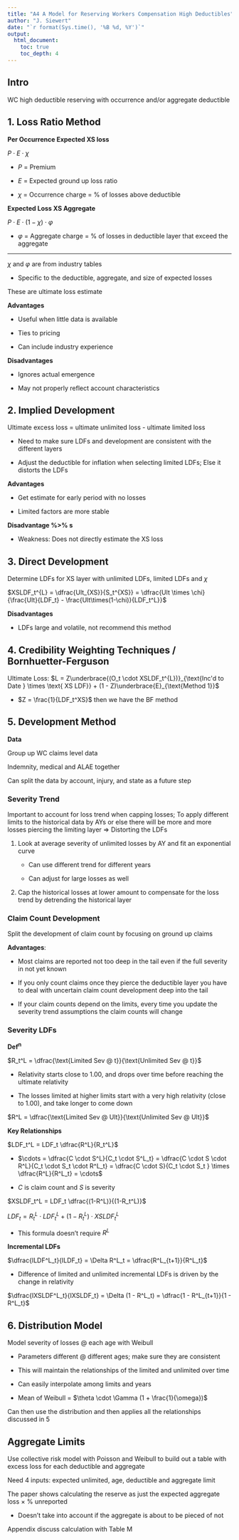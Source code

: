 ```yaml
---
title: "A4 A Model for Reserving Workers Compensation High Deductibles"
author: "J. Siewert"
date: "`r format(Sys.time(), '%B %d, %Y')`"
output: 
  html_document:
    toc: true
    toc_depth: 4
---
```


## Intro

WC high deductible reserving with occurrence and/or aggregate deductible

## 1. Loss Ratio Method

**Per Occurrence Expected XS loss**

$P \cdot E \cdot \chi$

* $P$ = Premium

* $E$ = Expected ground up loss ratio

* $\chi$ = Occurrence charge = % of losses above deductible

**Expected Loss XS Aggregate**

$P \cdot E \cdot (1-\chi) \cdot \varphi$

* $\varphi$ = Aggregate charge = % of losses in deductible layer that exceed the aggregate

***

$\chi$ and $\varphi$ are from industry tables

* Specific to the deductible, aggregate, and size of expected losses

These are ultimate loss estimate

**Advantages**

* Useful when little data is available

* Ties to pricing

* Can include industry experience

**Disadvantages**

* Ignores actual emergence

* May not properly reflect account characteristics

## 2. Implied Development

Ultimate excess loss = ultimate unlimited loss - ultimate limited loss

* Need to make sure LDFs and development are consistent with the different layers

* Adjust the deductible for inflation when selecting limited LDFs; Else it distorts the LDFs

**Advantages**

* Get estimate for early period with no losses

* Limited factors are more stable

**Disadvantage %>% s**

* Weakness: Does not directly estimate the XS loss

## 3. Direct Development

Determine LDFs for XS layer with unlimited LDFs, limited LDFs and $\chi$

$XSLDF_t^{L} = \dfrac{Ult_{XS}}{S_t^{XS}} = \dfrac{Ult \times \chi}{\frac{Ult}{LDF_t} - \frac{Ult\times(1-\chi)}{LDF_t^L}}$

**Disadvantages**

* LDFs large and volatile, not recommend this method

## 4. Credibility Weighting Techniques / Bornhuetter-Ferguson

Ultimate Loss: $L = Z\underbrace{(O_t \cdot XSLDF_t^{L})}_{\text{Inc'd to Date } \times \text{ XS LDF}} + (1 - Z)\underbrace{E}_{\text{Method 1}}$

* $Z = \frac{1}{LDF_t^XS}$ then we have the BF method

## 5. Development Method

**Data**

Group up WC claims level data

Indemnity, medical and ALAE together

Can split the data by account, injury, and state as a future step

### Severity Trend

Important to account for loss trend when capping losses; To apply different limits to the historical data by AYs or else there will be more and more losses piercing the limiting layer $\Rightarrow$ Distorting the LDFs

1) Look at average severity of unlimited losses by AY and fit an exponential curve

    * Can use different trend for different years
    
    * Can adjust for large losses as well
    
2) Cap the historical losses at lower amount to compensate for the loss trend by detrending the historical layer

### Claim Count Development

Split the development of claim count by focusing on ground up claims

**Advantages**:

* Most claims are reported not too deep in the tail even if the full severity in not yet known

* If you only count claims once they pierce the deductible layer you have to deal with uncertain claim count development deep into the tail

* If your claim counts depend on the limits, every time you update the severity trend assumptions the claim counts will change

### Severity LDFs

**Def^n^**

$R_t^L = \dfrac{\text{Limited Sev @ t}}{\text{Unlimited Sev @ t}}$

* Relativity starts close to 1.00, and drops over time before reaching the ultimate relativity

* The losses limited at higher limits start with a very high relativity (close to 1.00), and take longer to come down

$R^L = \dfrac{\text{Limited Sev @ Ult}}{\text{Unlimited Sev @ Ult}}$

**Key Relationships**

$LDF_t^L = LDF_t \dfrac{R^L}{R_t^L}$

* $\cdots = \dfrac{C \cdot S^L}{C_t \cdot S^L_t} = \dfrac{C \cdot S \cdot R^L}{C_t \cdot S_t \cdot R^L_t} = \dfrac{C \cdot S}{C_t \cdot S_t } \times \dfrac{R^L}{R^L_t} = \cdots$

* $C$ is claim count and $S$ is severity

$XSLDF_t^L = LDF_t \dfrac{(1-R^L)}{(1-R_t^L)}$

$LDF_t = R^L_t \cdot LDF^L_t + (1 - R^L_t) \cdot XSLDF^L_t$

* This formula doesn't require $R^L$

**Incremental LDFs**

$\dfrac{ILDF^L_t}{ILDF_t} = \Delta R^L_t = \dfrac{R^L_{t+1}}{R^L_t}$

* Difference of limited and unlimited incremental LDFs is driven by the change in relativity

$\dfrac{IXSLDF^L_t}{IXSLDF_t} = \Delta (1 - R^L_t) = \dfrac{1 - R^L_{t+1}}{1 - R^L_t}$

## 6. Distribution Model

Model severity of losses @ each age with Weibull

* Parameters different @ different ages; make sure they are consistent

* This will maintain the relationships of the limited and unlimited over time

* Can easily interpolate among limits and years

* Mean of Weibull = $\theta \cdot \Gamma (1 + \frac{1}{\omega})$

Can then use the distribution and then applies all the relationships discussed in 5

## Aggregate Limits

Use collective risk model with Poisson and Weibull to build out a table with excess loss for each deductible and aggregate

Need 4 inputs: expected unlimited, age, deductible and aggregate limit

The paper shows calculating the reserve as just the expected aggregate loss $\times$ % unreported

* Doesn't take into account if the aggregate is about to be pieced of not

Appendix discuss calculation with Table M